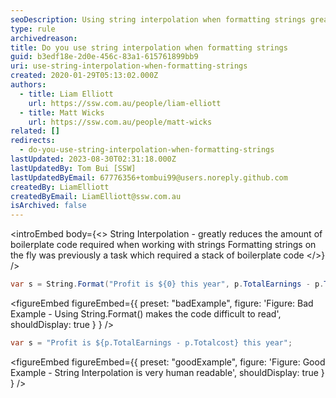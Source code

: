 ```yaml
---
seoDescription: Using string interpolation when formatting strings greatly reduces boilerplate code and makes it more human-readable.
type: rule
archivedreason:
title: Do you use string interpolation when formatting strings
guid: b3edf18e-2d0e-456c-83a1-615761899bb9
uri: use-string-interpolation-when-formatting-strings
created: 2020-01-29T05:13:02.000Z
authors:
  - title: Liam Elliott
    url: https://ssw.com.au/people/liam-elliott
  - title: Matt Wicks
    url: https://ssw.com.au/people/matt-wicks
related: []
redirects:
  - do-you-use-string-interpolation-when-formatting-strings
lastUpdated: 2023-08-30T02:31:18.000Z
lastUpdatedBy: Tom Bui [SSW]
lastUpdatedByEmail: 67776356+tombui99@users.noreply.github.com
createdBy: LiamElliott
createdByEmail: LiamElliott@ssw.com.au
isArchived: false
---
```


<introEmbed
  body={<>
String Interpolation - greatly reduces the amount of boilerplate code required when working with strings
Formatting strings on the fly was previously a task which required a stack of boilerplate code
  </>}
/>
```cs
var s = String.Format("Profit is ${0} this year", p.TotalEarnings - p.Totalcost);
```

<figureEmbed figureEmbed={{
  preset: "badExample",
  figure: 'Figure: Bad Example - Using String.Format() makes the code difficult to read',
  shouldDisplay: true
} } />


```cs
var s = "Profit is ${p.TotalEarnings - p.Totalcost} this year";
```

<figureEmbed figureEmbed={{
  preset: "goodExample",
  figure: 'Figure: Good Example - String Interpolation is very human readable',
  shouldDisplay: true
} } />
